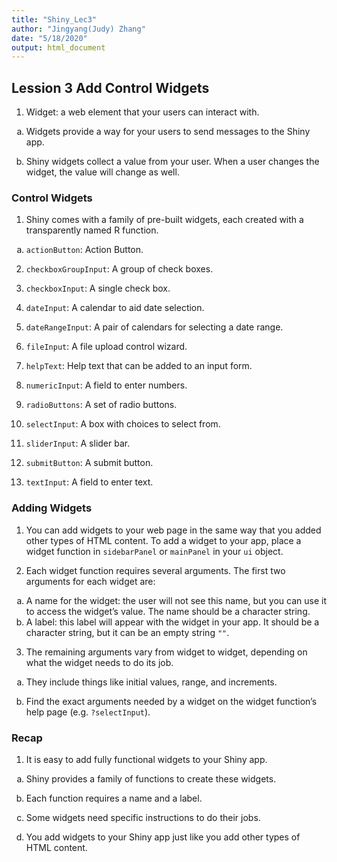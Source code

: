 ```yaml
---
title: "Shiny_Lec3"
author: "Jingyang(Judy) Zhang"
date: "5/18/2020"
output: html_document
---
```


## Lession 3 Add Control Widgets ##


1. Widget: a web element that your users can interact with. 
a. Widgets provide a way for your users to send messages to the Shiny app. 


b. Shiny widgets collect a value from your user. When a user changes the widget, the value will change as well. 

### Control Widgets ###
1. Shiny comes with a family of pre-built widgets, each created with a transparently named R function. 

a. `actionButton`: Action Button.

2. `checkboxGroupInput`: A group of check boxes.

3. `checkboxInput`: A single check box.

4. `dateInput`: A calendar to aid date selection. 

5. `dateRangeInput`: A pair of calendars for selecting a date range.

6. `fileInput`: A file upload control wizard. 

7. `helpText`: Help text that can be added to an input form.

8. `numericInput`: A field to enter numbers.

9. `radioButtons`: A set of radio buttons.

10. `selectInput`: A box with choices to select from. 

11. `sliderInput`: A slider bar.

12. `submitButton`: A submit button.

13. `textInput`: A field to enter text. 



### Adding Widgets ###

1. You can add widgets to your web page in the same way that you added other types of HTML content. To add a widget to your app, place a widget function in `sidebarPanel` or `mainPanel` in your `ui` object. 


2. Each widget function requires several arguments. The first two arguments for each widget are:

a. A name for the widget: the user will not see this name, but you can use it to access the widget's value. The name should be a character string. 
b. A label: this label will appear with the widget in your app. It should be a character string, but it can be an empty string `""`.

3. The remaining arguments vary from widget to widget, depending on what the widget needs to do its job. 

a. They include things like initial values, range, and increments. 

b. Find the exact arguments needed by a widget on the widget function's help page (e.g. `?selectInput`).



### Recap ###
1. It is easy to add fully functional widgets to your Shiny app.

a. Shiny provides a family of functions to create these widgets.

b. Each function requires a name and a label.

c. Some widgets need specific instructions to do their jobs. 

d. You add widgets to your Shiny app just like you add other types of HTML content. 